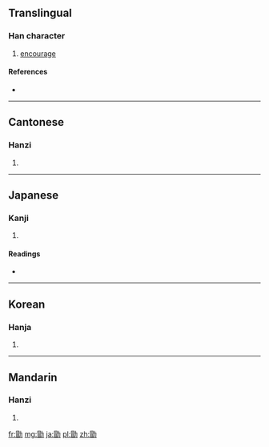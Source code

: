 ==Translingual==

===Han character===
{{Han char|rn=19|rad=力|as=09|sn=11|four=6462<sub>7</sub>|canj=日山大尸 (AUKS)|ids=⿰[[冒]][[力]]}}

# [[encourage]]

====References====
* {{Han ref|kx=0148.170|dkj=02391|dj=0334.010|hdz=10375.040|uh=52D6|ud=21206|bh=D46D|bd=54381}}

----

==Cantonese==

===Hanzi===
{{yue-hanzi|jyut=|y=yuk1}}

# {{defn|lang=yue|sort=力09}}

----

==Japanese==

===Kanji===
{{ja-kanji|grade=|rs=力09}}

# {{defn|lang=ja|sort=力09}}

====Readings====
* {{ja-readings|on=[[きゃく]] (kyaku), [[こく]] (koku), [[ぼう]] (bō)|kun=[[つとめる]] (tsutomeru)}}

----

==Korean==

===Hanja===
{{ko-hanja|hangeul=욱|rv=uk|mr=uk|y=wuk}}

# {{defn|lang=ko|sort=力09}}

----

==Mandarin==

===Hanzi===
{{cmn-hanzi|pin=[[xù]] ([[xu4]])|wg=hsü<sup>4</sup>}}

# {{defn|lang=cmn|sort=力09}}

[[fr:勖]]
[[mg:勖]]
[[ja:勖]]
[[pl:勖]]
[[zh:勖]]